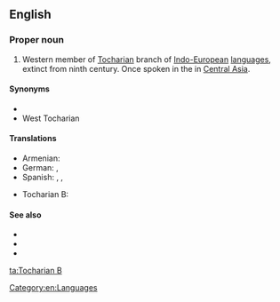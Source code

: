 ==English==
{{wikipedia}}

===Proper noun===
{{en-proper noun}}

# Western member of [[Tocharian]] branch of [[Indo-European]] [[language]]s, extinct from ninth century. Once spoken in the {{w|Tarim Basin}} in [[Central Asia]].

====Synonyms====
* {{l|en|Kuchean}}
* West Tocharian

====Translations====
{{trans-top|western member of Tocharian branch}}
* Armenian: {{t|hy|թոխարերեն Բ}}
* German: {{t|de|Tocharisch B|n}}, {{t|de|Westtocharisch|n}}
* Spanish: {{t|es|tocario B|m}}, {{t|es|tocario occidental|m}}, {{t|es|kucheano|m}}
{{trans-mid}}
* Tocharian B: {{t|txb|kuśiññe}}
{{trans-bottom}}

====See also====
* {{langcat|txb}}
* {{langlist}}
* {{l|en|Tocharian A}}

[[Category:en:Languages]]

[[ta:Tocharian B]]